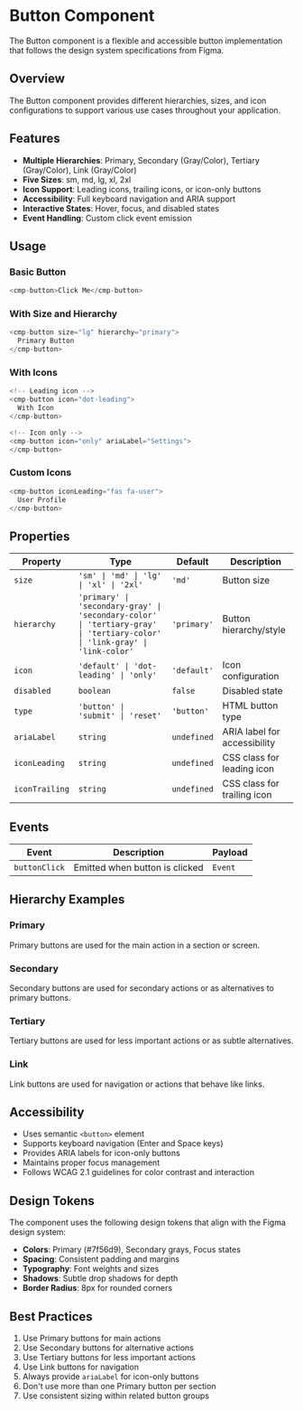 # Button Component

The Button component is a flexible and accessible button implementation that follows the design system specifications from Figma.

## Overview

The Button component provides different hierarchies, sizes, and icon configurations to support various use cases throughout your application.

## Features

- **Multiple Hierarchies**: Primary, Secondary (Gray/Color), Tertiary (Gray/Color), Link (Gray/Color)
- **Five Sizes**: sm, md, lg, xl, 2xl
- **Icon Support**: Leading icons, trailing icons, or icon-only buttons
- **Accessibility**: Full keyboard navigation and ARIA support
- **Interactive States**: Hover, focus, and disabled states
- **Event Handling**: Custom click event emission

## Usage

### Basic Button

```typescript
<cmp-button>Click Me</cmp-button>
```

### With Size and Hierarchy

```typescript
<cmp-button size="lg" hierarchy="primary">
  Primary Button
</cmp-button>
```

### With Icons

```typescript
<!-- Leading icon -->
<cmp-button icon="dot-leading">
  With Icon
</cmp-button>

<!-- Icon only -->
<cmp-button icon="only" ariaLabel="Settings">
</cmp-button>
```

### Custom Icons

```typescript
<cmp-button iconLeading="fas fa-user">
  User Profile
</cmp-button>
```

## Properties

| Property | Type | Default | Description |
|----------|------|---------|-------------|
| `size` | `'sm' \| 'md' \| 'lg' \| 'xl' \| '2xl'` | `'md'` | Button size |
| `hierarchy` | `'primary' \| 'secondary-gray' \| 'secondary-color' \| 'tertiary-gray' \| 'tertiary-color' \| 'link-gray' \| 'link-color'` | `'primary'` | Button hierarchy/style |
| `icon` | `'default' \| 'dot-leading' \| 'only'` | `'default'` | Icon configuration |
| `disabled` | `boolean` | `false` | Disabled state |
| `type` | `'button' \| 'submit' \| 'reset'` | `'button'` | HTML button type |
| `ariaLabel` | `string` | `undefined` | ARIA label for accessibility |
| `iconLeading` | `string` | `undefined` | CSS class for leading icon |
| `iconTrailing` | `string` | `undefined` | CSS class for trailing icon |

## Events

| Event | Description | Payload |
|-------|-------------|---------|
| `buttonClick` | Emitted when button is clicked | `Event` |

## Hierarchy Examples

### Primary
Primary buttons are used for the main action in a section or screen.

### Secondary
Secondary buttons are used for secondary actions or as alternatives to primary buttons.

### Tertiary
Tertiary buttons are used for less important actions or as subtle alternatives.

### Link
Link buttons are used for navigation or actions that behave like links.

## Accessibility

- Uses semantic `<button>` element
- Supports keyboard navigation (Enter and Space keys)
- Provides ARIA labels for icon-only buttons
- Maintains proper focus management
- Follows WCAG 2.1 guidelines for color contrast and interaction

## Design Tokens

The component uses the following design tokens that align with the Figma design system:

- **Colors**: Primary (#7f56d9), Secondary grays, Focus states
- **Spacing**: Consistent padding and margins
- **Typography**: Font weights and sizes
- **Shadows**: Subtle drop shadows for depth
- **Border Radius**: 8px for rounded corners

## Best Practices

1. Use Primary buttons for main actions
2. Use Secondary buttons for alternative actions
3. Use Tertiary buttons for less important actions
4. Use Link buttons for navigation
5. Always provide `ariaLabel` for icon-only buttons
6. Don't use more than one Primary button per section
7. Use consistent sizing within related button groups
